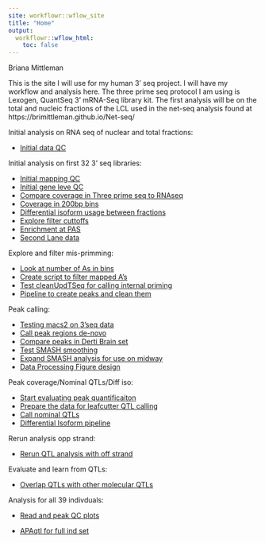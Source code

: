 ```yaml
---
site: workflowr::wflow_site
title: "Home"
output:
  workflowr::wflow_html:
    toc: false
---
```

Briana Mittleman  


This is the site I will use for my human 3' seq project. I will have my workflow and analysis here. The three prime seq protocol I am using is Lexogen, QuantSeq 3' mRNA-Seq library kit. The first analysis will be on the total and nucleic fractions of the LCL used in the net-seq analysis found at https://brimittleman.github.io/Net-seq/  


Initial analysis on RNA seq of nuclear and total fractions: 

* [Initial data QC](total.nuc.rnaseq.html)  

Initial analysis on first 32 3' seq libraries:  
  
* [Initial mapping QC](initial_map_qc.html) 
* [Initial gene leve QC](initial_gene_qc.html)  
* [Compare coverage in Three prime seq to RNAseq](cov.analysis.threeprime1.html)  
* [Coverage in 200bp bins](cov200bpwind.html)  
* [Differential isoform usage between fractions](dif.iso.usage.leafcutter.html)  
* [Explore filter cuttoffs](explore.filters.html)  
* [Enrichment at PAS](enrichmentPAS.html)    
* [Second Lane data](comb.lanes.qc.html)  


Explore and filter mis-primming:  
  
* [Look at number of As in bins](a.content.html)  
* [Create script to filter mapped A's](filter_As.html)  
* [Test cleanUpdTSeq for calling internal priming](cleanupdtseq.internalpriming.html)  
* [Pipeline to create peaks and clean them](peak.cov.pipeline.html)  


Peak calling:  

* [Testing macs2 on 3'seq data](test.max2.html)  
* [Call peak regions de-novo](deNovopeakcalling.html)
* [Compare peaks in Derti Brain set](eval.brain.html)  
* [Test SMASH smoothing](test.smash.html)  
* [Expand SMASH analysis for use on midway](expand.smash.html)  
* [Data Processing Figure design](dataprocfigures.html)  


Peak coverage/Nominal QTLs/Diff iso:  

* [Start evaluating peak quantificaiton](28ind.peak.explore.html)  
* [Prepare the data for leafcutter QTL calling](pheno.leaf.comb.html)
* [Call nominal QTLs](apaQTLwLeafcutter.html)  
* [Differential Isoform pipeline](diff_iso_pipeline.html)  


Rerun analysis opp strand:  

* [Rerun QTL analysis with off strand](peakOverlap_oppstrand.html)  

Evaluate and learn from QTLs:  

* [Overlap QTLs with other molecular QTLs](overlap_qtls.html)


Analysis for all 39 indivduals:  

* [Read and peak QC plots](39indQC.html)

* [APAqtl for full ind set](apaQTLsAllInd.html)
